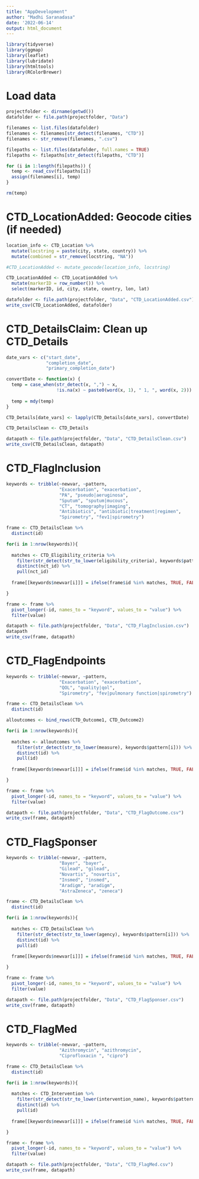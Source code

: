 ```yaml
---
title: "AppDevelopment"
author: "Madhi Saranadasa"
date: '2022-06-14'
output: html_document
---
```


```r

library(tidyverse)
library(ggmap)
library(leaflet)
library(lubridate)
library(htmltools)
library(RColorBrewer)

```

# Load data

```r

projectfolder <- dirname(getwd())
datafolder <- file.path(projectfolder, "Data")

filenames <- list.files(datafolder)
filenames <- filenames[str_detect(filenames, "CTD")]
filenames <- str_remove(filenames, ".csv")

filepaths <- list.files(datafolder, full.names = TRUE)
filepaths <- filepaths[str_detect(filepaths, "CTD")]

for (i in 1:length(filepaths)) {
  temp <- read_csv(filepaths[i])
  assign(filenames[i], temp)
}

rm(temp)

```

# CTD_LocationAdded: Geocode cities (if needed)

```r

location_info <- CTD_Location %>%
  mutate(locstring = paste(city, state, country)) %>%
  mutate(combined = str_remove(locstring, "NA")) 

#CTD_LocationAdded <- mutate_geocode(location_info, locstring)

CTD_LocationAdded <- CTD_LocationAdded %>%
  mutate(markerID = row_number()) %>%
  select(markerID, id, city, state, country, lon, lat)

datafolder <- file.path(projectfolder, "Data", "CTD_LocationAdded.csv")
write_csv(CTD_LocationAdded, datafolder)

```

# CTD_DetailsClaim: Clean up CTD_Details

```r

date_vars <- c("start_date",
               "completion_date",
               "primary_completion_date")

convertDate <- function(x) {
  temp = case_when(str_detect(x, ",") ~ x,
                   !is.na(x) ~ paste0(word(x, 1), " 1, ", word(x, 2)))
  
  temp = mdy(temp)
}

CTD_Details[date_vars] <- lapply(CTD_Details[date_vars], convertDate)

CTD_DetailsClean <- CTD_Details

datapath <- file.path(projectfolder, "Data", "CTD_DetailsClean.csv")
write_csv(CTD_DetailsClean, datapath)

```

# CTD_FlagInclusion

```r

keywords <- tribble(~newvar, ~pattern,
                    "Exacerbation", "exacerbation",
                    "PA", "pseudo|aeruginosa",
                    "Sputum", "sputum|mucous",
                    "CT", "tomography|imaging",
                    "Antibiotics", "antibiotic|treatment|regimen",
                    "Spirometry", "fev1|spirometry")

frame <- CTD_DetailsClean %>%
  distinct(id)

for(i in 1:nrow(keywords)){
  
  matches <- CTD_Eligibility_criteria %>%
    filter(str_detect(str_to_lower(eligibility_criteria), keywords$pattern[i])) %>%
    distinct(nct_id) %>%
    pull(nct_id)
  
  frame[[keywords$newvar[i]]] = ifelse(frame$id %in% matches, TRUE, FALSE)

}

frame <- frame %>% 
  pivot_longer(-id, names_to = "keyword", values_to = "value") %>%
  filter(value)

datapath <- file.path(projectfolder, "Data", "CTD_FlagInclusion.csv")
datapath
write_csv(frame, datapath)

```

# CTD_FlagEndpoints

```r

keywords <- tribble(~newvar, ~pattern,
                    "Exacerbation", "exacerbation",
                    "QOL", "quality|qol",
                    "Spirometry", "fev|pulmonary function|spirometry")

frame <- CTD_DetailsClean %>%
  distinct(id)

alloutcomes <- bind_rows(CTD_Outcome1, CTD_Outcome2)

for(i in 1:nrow(keywords)){
  
  matches <- alloutcomes %>%
    filter(str_detect(str_to_lower(measure), keywords$pattern[i])) %>%
    distinct(id) %>%
    pull(id)
  
  frame[[keywords$newvar[i]]] = ifelse(frame$id %in% matches, TRUE, FALSE)

}

frame <- frame %>% 
  pivot_longer(-id, names_to = "keyword", values_to = "value") %>%
  filter(value)

datapath <- file.path(projectfolder, "Data", "CTD_FlagOutcome.csv")
write_csv(frame, datapath)

```

# CTD_FlagSponser

```r

keywords <- tribble(~newvar, ~pattern,
                    "Bayer", "bayer",
                    "Gilead", "gilead",
                    "Novartis", "novartis",
                    "Insmed", "insmed",
                    "Aradigm", "aradigm",
                    "AstraZeneca", "zeneca")

frame <- CTD_DetailsClean %>%
  distinct(id)

for(i in 1:nrow(keywords)){
  
  matches <- CTD_DetailsClean %>%
    filter(str_detect(str_to_lower(agency), keywords$pattern[i])) %>%
    distinct(id) %>%
    pull(id)
  
  frame[[keywords$newvar[i]]] = ifelse(frame$id %in% matches, TRUE, FALSE)

}

frame <- frame %>% 
  pivot_longer(-id, names_to = "keyword", values_to = "value") %>%
  filter(value)

datapath <- file.path(projectfolder, "Data", "CTD_FlagSponser.csv")
write_csv(frame, datapath)

```

# CTD_FlagMed

```r

keywords <- tribble(~newvar, ~pattern,
                    "Azithromycin", "azithromycin",
                    "Ciprofloxacin ", "cipro")

frame <- CTD_DetailsClean %>%
  distinct(id)

for(i in 1:nrow(keywords)){
  
  matches <- CTD_Intervention %>%
    filter(str_detect(str_to_lower(intervention_name), keywords$pattern[i])) %>%
    distinct(id) %>%
    pull(id)
  
  frame[[keywords$newvar[i]]] = ifelse(frame$id %in% matches, TRUE, FALSE)

}

frame <- frame %>% 
  pivot_longer(-id, names_to = "keyword", values_to = "value") %>%
  filter(value)

datapath <- file.path(projectfolder, "Data", "CTD_FlagMed.csv")
write_csv(frame, datapath)

```
